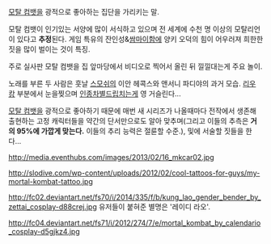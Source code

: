 [[모탈 컴뱃]]을 광적으로 좋아하는 집단을 가리키는 말.

모탈 컴뱃이 인기있는 서양에 많이 서식하고 있으며 전 세계에 수천 명 이상의 모탈리언이 있다고 '''추정'''된다. 게임 특유의 잔인성&[[쌈마이]]함에 양키 오덕의 힘이 어우러져 희한한 짓을 많이 벌이는 것이 특징. 

주로 실사판 모탈 컴뱃을 집 앞마당에서 비디오로 찍어서 올린 뒤 낄낄대는게 주요 놀이. 

{{{#!html
<embed src="http://www.youtube.com/v/UMf40daefsI&hl=ko&fs=1" type="application/x-shockwave-flash" allowfullscreen="true" width="425" height="344"></embed>
}}}

노래를 부른 두 사람은 훗날 [[스모쉬]]의 이안 헤콕스와 앤서니 파디야의 과거 모습. 
[[리우 캉]] 부분에서 눈을찢으며 [[인종차별]]드립치는게 영 거슬린다...

[[모탈 컴뱃]]을 광적으로 좋아하기 때문에 매번 새 시리즈가 나올때마다 전작에서 생존해 출현하는 고정 캐릭터들을 약간의 단서만으로도 알아 맞추며(그리고 이들의 추측은 '''거의 95%에 가깝게 맞는다.''' 이들의 추리 능력은 절륜할 수준.), 및에 서술할 짓들을 한다...

http://media.eventhubs.com/images/2013/02/16_mkcar02.jpg

http://slodive.com/wp-content/uploads/2012/02/cool-tattoos-for-guys/my-mortal-kombat-tattoo.jpg

http://fc02.deviantart.net/fs70/i/2014/335/f/b/kung_lao_gender_bender_by_zettai_cosplay-d88crej.jpg
유저들이 붙혀준 별명은 '레이디 라오'.

http://fc04.deviantart.net/fs71/i/2012/274/7/e/mortal_kombat_by_calendario_cosplay-d5gjkz4.jpg
